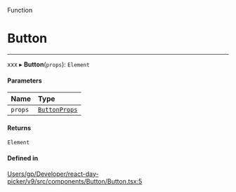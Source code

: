 <SectionTitle>Function</SectionTitle>

# Button

---

xxx
▸ **Button**(`props`): `Element`

#### Parameters

| Name | Type |
| :------ | :------ |
| `props` | [`ButtonProps`](/api/types/ButtonProps.md) |

#### Returns

`Element`

#### Defined in

[Users/gp/Developer/react-day-picker/v9/src/components/Button/Button.tsx:5](https://github.com/gpbl/react-day-picker/blob/4d332a01b/src/components/Button/Button.tsx#L5)
